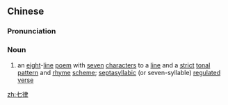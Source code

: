 ==Chinese==
{{zh-forms}}

===Pronunciation===
{{zh-pron
|m=qīlǜ
|c=cat1 leot6
|mn=qz,xm,zz:chhit-lu̍t
|cat=n
}}

===Noun===
{{zh-noun}}

# an [[eight]]-[[line]] [[poem]] with [[seven]] [[character]]s to a [[line]] and a [[strict]] [[tonal]] [[pattern]] and [[rhyme]] [[scheme]]; [[septasyllabic]] (or seven-syllable) [[regulated]] [[verse]]

[[zh:七律]]